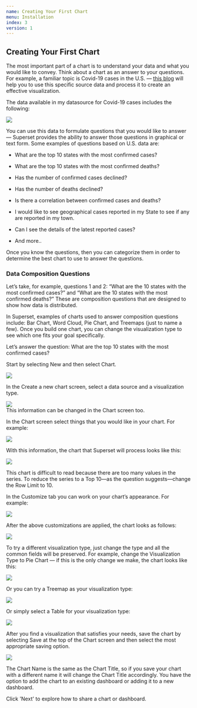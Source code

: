 ```yaml
---
name: Creating Your First Chart
menu: Installation
index: 3
version: 1
---
```


Creating Your First Chart
-------------

The most important part of a chart is to understand your data and what you would like to convey. Think about a chart as an answer to your questions. For example, a familiar topic is Covid-19 cases in the U.S. — [this blog](https://preset.io/blog/2020-03-12-corona-virus/) will help you to use this specific source data and process it to create an effective visualization.

The data available in my datasource for Covid-19 cases includes the following:

<img src="/static/images/first-chart-fields.png" />


You can use this data to formulate questions that you would like to answer — Superset provides the ability to answer those questions in graphical or text form. Some examples of questions based on U.S. data are:

  
-   What are the top 10 states with the most confirmed cases?
    
-   What are the top 10 states with the most confirmed deaths?
    
-   Has the number of confirmed cases declined?
    
-   Has the number of deaths declined?
    
-   Is there a correlation between confirmed cases and deaths?
    
-   I would like to see geographical cases reported in my State to see if any are reported in my town.
    
-   Can I see the details of the latest reported cases?
    
-   And more..
    
  

Once you know the questions, then you can categorize them in order to determine the best chart to use to answer the questions.


### Data Composition Questions

 Let’s take, for example, questions 1 and 2: “What are the 10 states with the most confirmed cases?” and “What are the 10 states with the most confirmed deaths?”  These are composition questions that are designed to show how data is distributed.

In Superset, examples of charts used to answer composition questions include: Bar Chart, Word Cloud, Pie Chart, and Treemaps (just to name a few). Once you build one chart, you can change the visualization type to see which one fits your goal specifically.

Let’s answer the question: What are the top 10 states with the most confirmed cases?

Start by selecting New and then select Chart.

<img src="/static/images/first-chart-newChart.png" />

In the Create a new chart screen, select a data source and a visualization type.

<img src="/static/images/first-chart-dataSource.png" />

<div class="ui info message">This information can be changed in the Chart screen too. </div>

In the Chart screen select things that you would like in your chart. For example:

<img src="/static/images/first-chart-chartOption.png" />


With this information, the chart that Superset will process looks like this:

<img src="/static/images/first-chart-plainChart.png" />

This chart is difficult to read because there are too many values in the series. To reduce the series to a Top 10—as the question suggests—change the Row Limit to 10.

In the Customize tab you can work on your chart’s appearance. For example:

<img src="/static/images/first-chart-customizeChart.png" />

After the above customizations are applied, the chart looks as follows:

<img src="/static/images/first-chart-barComplete.png" />

To try a different visualization type, just change the type and all the common fields will be preserved. For example, change the Visualization Type to Pie Chart — if this is the only change we make, the chart looks like this:

<img src="/static/images/first-chart-pie.png" />

Or you can try a Treemap as your visualization type:

<img src="/static/images/first-chart-tree.png" />

Or simply select a Table for your visualization type:

<img src="/static/images/first-chart-table.png" />
  
After you find a visualization that satisfies your needs, save the chart by selecting Save at the top of the Chart screen and then select the most appropriate saving option.

<img src="/static/images/first-chart-save.png" />
  

The Chart Name is the same as the Chart Title, so if you save your chart with a different name it will change the Chart Title accordingly. You have the option to add the chart to an existing dashboard or adding it to a new dashboard.

Click 'Next' to explore how to share a chart or dashboard. 

   
